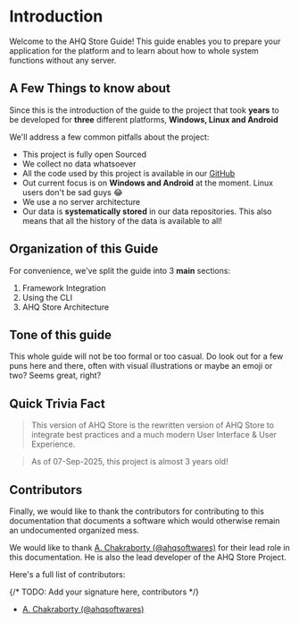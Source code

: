 # Introduction

Welcome to the AHQ Store Guide! This guide enables you to
prepare your application for the platform and to learn about
how to whole system functions without any server.

## A Few Things to know about

Since this is the introduction of the guide to the project that
took **years** to be developed for **three** different platforms,
**Windows, Linux and Android**

We'll address a few common pitfalls about the project:

- This project is fully open Sourced
- We collect no data whatsoever
- All the code used by this project is available in our [GitHub](https://github.com/ahqstore)
- Out current focus is on **Windows and Android** at the moment. Linux users don't be sad guys 😂
- We use a no server architecture
- Our data is **systematically stored** in our data repositories. This also means that all the history of the data is available to all!

## Organization of this Guide

For convenience, we've split the guide into 3 **main** sections:

1. Framework Integration
2. Using the CLI
3. AHQ Store Architecture

## Tone of this guide

This whole guide will not be too formal or too casual. Do look out for a few puns here and there, often with visual illustrations
or maybe an emoji or two? Seems great, right?

## Quick Trivia Fact

> This version of AHQ Store is the rewritten version of AHQ Store to integrate best practices
> and a much modern User Interface & User Experience.

> As of 07-Sep-2025, this project is almost 3 years old!

## Contributors

Finally, we would like to thank the contributors for contributing to this documentation that
documents a software which would otherwise remain an undocumented organized mess.

We would like to thank [A. Chakraborty (@ahqsoftwares)](https://github.com/ahqsoftwares) for their
lead role in this documentation. He is also the lead developer of the AHQ Store Project.

Here's a full list of contributors:

{/* TODO: Add your signature here, contributors */}

- [A. Chakraborty (@ahqsoftwares)](https://github.com/ahqsoftwares)

